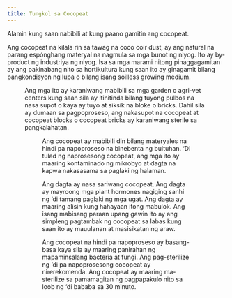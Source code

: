 ```yaml
---
title: Tungkol sa Cocopeat
---
```



<Lead>

Alamin kung saan nabibili at kung paano gamitin ang cocopeat.

</Lead>

Ang cocopeat na kilala rin sa tawag na coco coir dust, ay ang natural na parang
espónghang materyal na nagmula sa mga bunot ng niyog. Ito ay by-product ng
industriya ng niyog. Isa sa mga marami nitong pinaggagamitan ay ang pakinabang
nito sa hortikultura kung saan ito ay ginagamit bilang pangkondisyon ng lupa o
bilang isang soilless growing medium.

<Figure
  caption="Karaniwang brand ng cocopeat na tipikal na makikita sa mga gardening
    sections ng hardware stores."
  alt="Tuyo at siksik na brick ng cocopeat."
  src="coco-peat.jpg"
/>

Ang mga ito ay karaniwang mabibili sa mga garden o agri-vet centers kung saan
sila ay itinitinda bilang tuyong pulbos na nasa supot o kaya ay tuyo at siksik
na bloke o bricks. Dahil sila ay dumaan sa pagpoproseso, ang nakasupot na
cocopeat at cocopeat blocks o cocopeat bricks ay karaniwang sterile sa
pangkalahatan.

<Figure
  caption="Pangkaraniwang tatak ng nakasupot na coco coir dust na tipikal na
  makikita sa gardening section ng hardware stores."
  alt="Nakasupot na coco coir dust."
  src="coco-coir-dust.jpg"
/>

Ang cocopeat ay mabibili din bilang materyales na hindi pa napoproseso na
binebenta ng bultuhan. ‘Di tulad ng naprosesong cocopeat, ang mga ito ay maaring
kontaminado ng mikrobyo at dagta na kapwa nakasasama sa paglaki ng halaman.

Ang dagta ay nasa sariwang cocopeat. Ang dagta ay mayroong mga plant hormones
nagiging sanhi ng ‘di tamang paglaki ng mga ugat. Ang dagta ay maaring alisin
kung hahayaan itong mabulok. Ang isang mabisang paraan upang gawin ito ay ang
simpleng pagtambak ng cocopeat sa labas kung saan ito ay mauulanan at masisikatan
ng araw.

Ang cocopeat na hindi pa napoproseso ay basang-basa kaya sila ay maaring
panirahan ng mapaminsalang bacteria at fungi. Ang pag-sterilize ng ‘di pa
napoprosesong cocopeat ay nirerekomenda. Ang cocopeat ay maaring ma-sterilize sa
pamamagitan ng pagpapakulo nito sa loob ng ‘di bababa sa 30 minuto.